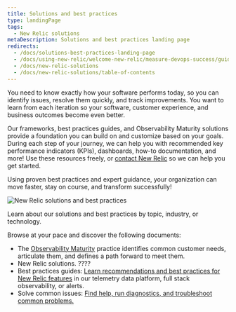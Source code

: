 ```yaml
---
title: Solutions and best practices
type: landingPage
tags:
  - New Relic solutions
metaDescription: Solutions and best practices landing page
redirects:
  - /docs/solutions-best-practices-landing-page
  - /docs/using-new-relic/welcome-new-relic/measure-devops-success/guide-measuring-devops-success
  - /docs/new-relic-solutions
  - /docs/new-relic-solutions/table-of-contents
---
```


You need to know exactly how your software performs today, so you can identify issues, resolve them quickly, and track improvements. You want to learn from each iteration so your software, customer experience, and business outcomes become even better.

Our frameworks, best practices guides, and Observability Maturity solutions provide a foundation you can build on and customize based on your goals. During each step of your journey, we can help you with recommended key performance indicators (KPIs), dashboards, how-to documentation, and more! Use these resources freely, or [contact New Relic](https://newrelic.com/contact-sales) so we can help you get started.

Using proven best practices and expert guidance, your organization can move faster, stay on course, and transform successfully!

![New Relic solutions and best practices](./images/solutions-landing-page.png 'New Relic solutions and best practices')

<figcaption>
  Learn about our solutions and best practices by topic, industry, or technology.
</figcaption>

Browse at your pace and discover the following documents:

* The [Observability Maturity](/docs/new-relic-solutions/observability-maturity/introduction) practice identifies common customer needs, articulate them, and defines a path forward to meet them. 
* New Relic solutions. ????
* Best practices guides: [Learn recommendations and best practices for New Relic features](/docs/new-relic-solutions/best-practices-guides) in our telemetry data platform, full stack observability, or alerts.
* Solve common issues: [Find help, run diagnostics, and troubleshoot common problems.](/docs/new-relic-solutions/solve-common-issues/find-help-use-support-portal)
